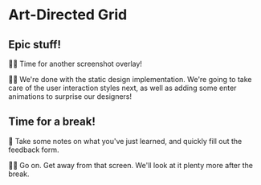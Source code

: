 # Art-Directed Grid

<EpicVideo url="https://www.epicweb.dev/workshops/pixel-perfect-figma-to-tailwind/art-directed-grid/grid-class-composition" />

## Epic stuff!

👨‍💼 Time for another screenshot overlay!

👨‍💼 We're done with the static design implementation. We're going to take care of the user interaction styles next, as well as adding some enter animations to surprise our designers!

## Time for a break!

📝 Take some notes on what you've just learned, and quickly fill out the feedback form.

👨‍💼 Go on. Get away from that screen. We'll look at it plenty more after the break.
